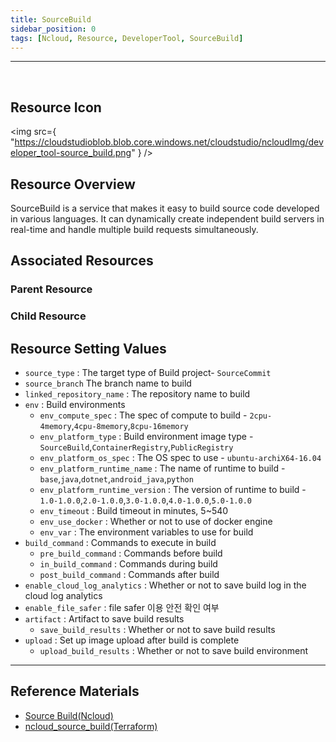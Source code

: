 ```yaml
---
title: SourceBuild
sidebar_position: 0
tags: [Ncloud, Resource, DeveloperTool, SourceBuild]
---
```


<hr />
<br />

## Resource Icon

<img
    src={
        "https://cloudstudioblob.blob.core.windows.net/cloudstudio/ncloudImg/developer_tool-source_build.png"
    }
/>

## Resource Overview

SourceBuild is a service that makes it easy to build source code developed in various languages. It can dynamically create independent build servers in real-time and handle multiple build requests simultaneously.

## Associated Resources

### Parent Resource

### Child Resource



## Resource Setting Values

-   `source_type` : The target type of Build project- `SourceCommit`
-   `source_branch`  The branch name to build
-   `linked_repository_name` : The repository name to build
-   `env` : Build environments
    -   `env_compute_spec` : The spec of compute to build - `2cpu-4memory`,`4cpu-8memory`,`8cpu-16memory`
    -   `env_platform_type` : Build environment image type - `SourceBuild`,`ContainerRegistry`,`PublicRegistry`
    -   `env_platform_os_spec` : The OS spec to use - `ubuntu-archiX64-16.04`
    -   `env_platform_runtime_name` : The name of runtime to build - `base`,`java`,`dotnet`,`android_java`,`python`
    -   `env_platform_runtime_version` : The version of runtime to build - `1.0-1.0.0`,`2.0-1.0.0`,`3.0-1.0.0`,`4.0-1.0.0`,`5.0-1.0.0`
    -   `env_timeout` : Build timeout in minutes, 5~540
    -   `env_use_docker` : Whether or not to use of docker engine
    -   `env_var` : The environment variables to use for build
-   `build_command` : Commands to execute in build
    -   `pre_build_command` : Commands before build
    -   `in_build_command` : Commands during build
    -   `post_build_command` : Commands after build
-   `enable_cloud_log_analytics` : Whether or not to save build log in the cloud log analytics
-   `enable_file_safer` : file safer 이용 안전 확인 여부
-   `artifact` : Artifact to save build results
    -   `save_build_results` : Whether or not to save build results
-   `upload` : Set up image upload after build is complete
    -   `upload_build_results` : Whether or not to save build environment


    

---

## Reference Materials

-   [Source Build(Ncloud)](https://www.ncloud.com/product/devTools/sourceBuild)
-   [ncloud_source_build(Terraform)](https://registry.terraform.io/providers/NaverCloudPlatform/ncloud/latest/docs/resources/nks_cluster)
